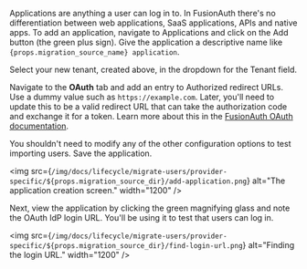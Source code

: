 
Applications are anything a user can log in to. In FusionAuth there's no differentiation between web applications, SaaS applications, APIs and native apps. To add an application, navigate to <Breadcrumb>Applications</Breadcrumb> and click on the <InlineUIElement>Add</InlineUIElement> button (the green plus sign). Give the application a descriptive name like <code>{props.migration_source_name} application</code>.

Select your new tenant, created above, in the dropdown for the <InlineField>Tenant</InlineField> field.

Navigate to the <strong>OAuth</strong> tab and add an entry to <InlineField>Authorized redirect URLs</InlineField>. Use a dummy value such as `https://example.com`. Later, you'll need to update this to be a valid redirect URL that can take the authorization code and exchange it for a token. Learn more about this in the [FusionAuth OAuth documentation](/docs/lifecycle/authenticate-users/oauth/).

You shouldn't need to modify any of the other configuration options to test importing users. Save the application.

<img src={`/img/docs/lifecycle/migrate-users/provider-specific/${props.migration_source_dir}/add-application.png`} alt="The application creation screen." width="1200" />

Next, view the application by clicking the green magnifying glass and note the <InlineField>OAuth IdP login URL</InlineField>. You'll be using it to test that users can log in.

<img src={`/img/docs/lifecycle/migrate-users/provider-specific/${props.migration_source_dir}/find-login-url.png`} alt="Finding the login URL." width="1200" />
